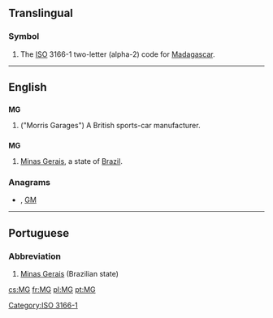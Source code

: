{{also|mg|Mg|.mg}}
==Translingual==
===Symbol===
{{infl|mul|symbol}}
# The [[ISO]] 3166-1 two-letter (alpha-2) code for [[Madagascar]].

[[Category:ISO 3166-1]]
----

==English==

==={{initialism}}===
{{wikipedia|MG (car)}}
'''MG'''

# ("Morris Garages") A British sports-car manufacturer.

==={{abbreviation}}===
'''MG'''

#[[Minas Gerais]], a state of [[Brazil]].

===Anagrams===
* {{alphagram|[[gm#English|gm]]}} , [[GM#English|GM]]
----

==Portuguese==

===Abbreviation===
{{infl|pt|abbreviation}}

# [[Minas Gerais]] (Brazilian state)

[[cs:MG]]
[[fr:MG]]
[[pl:MG]]
[[pt:MG]]